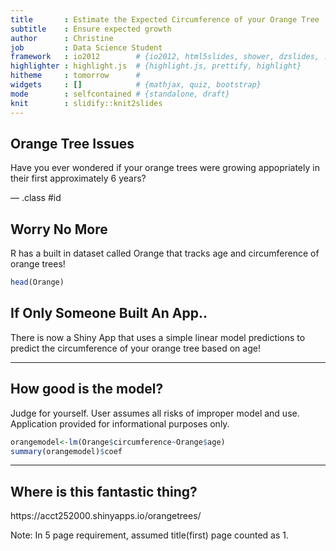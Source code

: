 ```yaml
---
title       : Estimate the Expected Circumference of your Orange Tree
subtitle    : Ensure expected growth
author      : Christine
job         : Data Science Student
framework   : io2012        # {io2012, html5slides, shower, dzslides, ...}
highlighter : highlight.js  # {highlight.js, prettify, highlight}
hitheme     : tomorrow      # 
widgets     : []            # {mathjax, quiz, bootstrap}
mode        : selfcontained # {standalone, draft}
knit        : slidify::knit2slides
---
```


## Orange Tree Issues

Have you ever wondered if your orange trees were growing appopriately in their first approximately 6 years?



--- .class #id 

## Worry No More

R has a built in dataset called Orange that tracks age and circumference of orange trees!
```r
head(Orange)
```


## If Only Someone Built An App..

There is now a Shiny App that uses a simple linear model predictions to predict the circumference of your orange tree based on age!

---

## How good is the model?

Judge for yourself.  User assumes all risks of improper model and use.  Application provided for informational purposes only.

```r
orangemodel<-lm(Orange$circumference~Orange$age)
summary(orangemodel)$coef
```

---

## Where is this fantastic thing?

https://acct252000.shinyapps.io/orangetrees/

Note:  In 5 page requirement, assumed title(first) page counted as 1.


